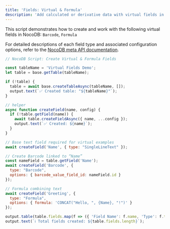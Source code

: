 ```yaml
---
title: 'Fields: Virtual & Formula'
description: 'Add calculated or derivative data with virtual fields in NocoDB.'
---
```


This script demonstrates how to create and work with the following virtual fields in NocoDB:
`Barcode`, `Formula`

For detailed descriptions of each field type and associated configuration options, refer to the [NocoDB meta API documentation](https://nocodb.com/apis/v3/meta#tag/Fields).

```javascript
// NocoDB Script: Create Virtual & Formula Fields

const tableName = 'Virtual Fields Demo';
let table = base.getTable(tableName);

if (!table) {
  table = await base.createTableAsync(tableName, []);
  output.text(`✅ Created table: "${tableName}"`);
}

// helper
async function createField(name, config) {
  if (!table.getField(name)) {
    await table.createFieldAsync({ name, ...config });
    output.text(`✅ Created: ${name}`);
  }
}

// Base text field required for virtual examples
await createField('Name', { type: "SingleLineText" });

// Create Barcode linked to “Name”
const nameField = table.getField('Name');
await createField('Barcode', {
  type: "Barcode",
  options: { barcode_value_field_id: nameField.id }
});

// Formula combining text
await createField('Greeting', {
  type: "Formula",
  options: { formula: 'CONCAT("Hello, ", {Name}, "!")' }
});

output.table(table.fields.map(f => ({ 'Field Name': f.name, 'Type': f.type })));
output.text(`ℹ️ Total fields created: ${table.fields.length}`);
```